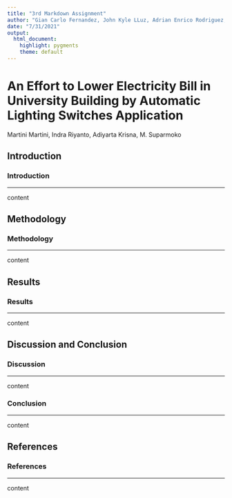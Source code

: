 ```yaml
---
title: "3rd Markdown Assignment"
author: "Gian Carlo Fernandez, John Kyle LLuz, Adrian Enrico Rodriguez, Iris Salangad"
date: "7/31/2021"
output:
  html_document:
    highlight: pygments
    theme: default
---
```


# An Effort to Lower Electricity Bill in University Building by Automatic Lighting Switches Application {.tabset .tabset-pills}

Martini Martini, Indra Riyanto, Adiyarta Krisna, M. Suparmoko

## Introduction

### **Introduction**

-----

content

## Methodology

### **Methodology**

-----

content

## Results

### **Results**

-----

content

## Discussion and Conclusion


### **Discussion**

-----

content

### **Conclusion**

-----

content

## References

### **References**

-----

content